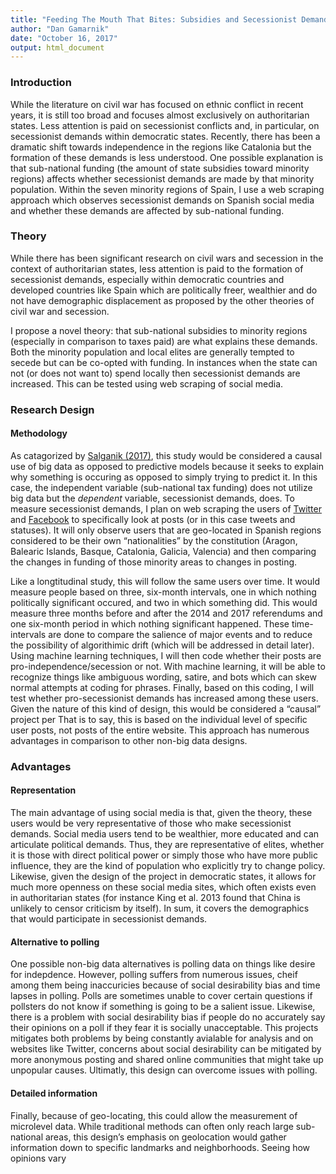 ```yaml
---
title: "Feeding The Mouth That Bites: Subsidies and Secessionist Demands In Catalonia"
author: "Dan Gamarnik"
date: "October 16, 2017"
output: html_document
---
```


### Introduction 

While the literature on civil war has focused on ethnic conflict in recent years, it is still too broad and focuses almost exclusively on authoritarian states. Less attention is paid on secessionist conflicts and, in particular, on secessionist demands within democratic states. Recently, there has been a dramatic shift towards independence in the regions like Catalonia but the formation of these demands is less understood. One possible explanation is that sub-national funding (the amount of state subsidies toward minority regions) affects whether secessionist demands are made by that minority population. Within the seven minority regions of Spain, I use a web scraping approach which observes secessionist demands on Spanish social media and whether these demands are affected by sub-national funding.

### Theory 

While there has been significant research on civil wars and secession in the context of authoritarian states, less attention is paid to the formation of secessionist demands, especially within democratic countries and developed countries like Spain which are politically freer, wealthier and do not have demographic displacement as proposed by the other theories of civil war and secession.  

I propose a novel theory: that sub-national subsidies to minority regions (especially in comparison to taxes paid) are what explains these demands. Both the minority population and local elites are generally tempted to secede but can be co-opted with funding. In instances when the state can not (or does not want to) spend locally then secessionist demands are increased. This can be tested using web scraping of social media. 

### Research Design 

#### Methodology

As catagorized by [Salganik (2017)](http://www.bitbybitbook.com/en/observing-behavior/designs/forecasting/), this study would be considered a causal use of big data as opposed to predictive models because it seeks to explain why something is occuring as opposed to simply trying to predict it. In this case,  the independent variable (sub-national tax funding) does not utilize big data but the *dependent* variable, secessionist demands, does. To measure secessionist demands, I plan on web scraping the users of [Twitter](https://twitter.com/) and [Facebook](https://www.facebook.com/) to specifically look at posts (or in this case tweets and statuses). It will only observe users that are geo-located in Spanish regions considered to be their own "nationalities" by the constitution (Aragon, Balearic Islands, Basque, Catalonia, Galicia, Valencia) and then comparing the changes in funding of those minority areas to changes in posting.  

Like a longtitudinal study, this will follow the same users over time. It would measure people based on three, six-month intervals, one in which nothing politically significant occured, and two in which something did. This would measure three months before and after the 2014 and 2017 referendums and one six-month period in which nothing significant happened. These time-intervals are done to compare the salience of major events and to reduce the possibility of algorithimic drift (which will be addressed in detail later). Using machine learning techniques, I will then code whether their posts are pro-independence/secession or not. With machine learning, it will be able to recognize things like ambiguous wording, satire, and bots which can skew normal attempts at coding for phrases. Finally, based on this coding, I will test whether pro-secessionist demands has increased among these users. Given the nature of this kind of design, this would be considered a "causal" project per That is to say, this is based on the individual level of specific user posts, not posts of the entire website. This approach has numerous advantages in comparison to other non-big data designs.  
  
### Advantages

#### Representation
The main advantage of using social media is that, given the theory, these users would be very representative of those who make secessionist demands. Social media users tend to be wealthier, more educated and can articulate political demands. Thus, they are representative of elites, whether it is those with direct political power or simply those who have more public influence, they are the kind of population who explicitly try to change policy. Likewise, given the design of the project in democratic states, it allows for much more openness on these social media sites, which often exists even in authoritarian states (for instance King et al. 2013 found that China is unlikely to censor criticism by itself). In sum, it covers the demographics that would participate in secessionist demands.  


#### Alternative to  polling

One possible non-big data alternatives is polling data on things like desire for indepdence. However, polling suffers from numerous issues, cheif among them being inaccuricies because of social desirability bias and time lapses in polling. Polls are sometimes unable to cover certain questions if pollsters do not know if something is going to be a salient issue. Likewise, there is a problem with social desirability bias if people do no accurately say their opinions on a poll if they fear it is socially unacceptable. This projects mitigates both problems by being constantly avialable for analysis and on websites like Twitter, concerns about social desirability can be mitigated by more anonymous posting and shared online communities that might take up unpopular causes. Ultimatly, this design can overcome issues with polling.    

#### Detailed information

Finally, because of geo-locating, this could allow the measurement of microlevel data. While traditional methods can often only reach large sub-national areas, this design's emphasis on geolocation would gather information down to specific landmarks and neighborhoods. Seeing how opinions vary  
